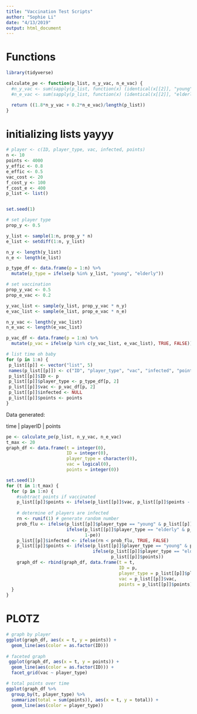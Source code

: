 ```yaml
---
title: "Vaccination Test Scripts"
author: "Sophie Li"
date: "4/13/2019"
output: html_document
---
```


# Functions 

```r
library(tidyverse)
```

```r
calculate_pe <- function(p_list, n_y_vac, n_e_vac) {
  #n_y_vac <- sum(sapply(p_list, function(x) (identical(x[[2]], "young") & x[[3]] == TRUE)))
  #n_e_vac <- sum(sapply(p_list, function(x) (identical(x[[2]], "elderly") & x[[3]] == TRUE)))

  return ((1.8*n_y_vac + 0.2*n_e_vac)/length(p_list))
}
```

# initializing lists yayyy
```r
# player <- c(ID, player_type, vac, infected, points)
n <- 10
points <- 4000
y_effic <- 0.8
e_effic <- 0.5
vac_cost <- 20
f_cost_y <- 100
f_cost_e <- 400
p_list <- list()


set.seed(1)

# set player type
prop_y <- 0.5

y_list <- sample(1:n, prop_y * n)
e_list <- setdiff(1:n, y_list)

n_y <- length(y_list)
n_e <- length(e_list)

p_type_df <- data.frame(p = 1:n) %>% 
  mutate(p_type = ifelse(p %in% y_list, "young", "elderly"))

# set vaccination
prop_y_vac <- 0.5
prop_e_vac <- 0.2

y_vac_list <- sample(y_list, prop_y_vac * n_y)
e_vac_list <- sample(e_list, prop_e_vac * n_e)

n_y_vac <- length(y_vac_list)
n_e_vac <- length(e_vac_list)

p_vac_df <- data.frame(p = 1:n) %>% 
  mutate(p_vac = ifelse(p %in% c(y_vac_list, e_vac_list), TRUE, FALSE))

# list time oh baby
for (p in 1:n) {
 p_list[[p]] <- vector("list", 5)
 names(p_list[[p]]) <- c("ID", "player_type", "vac", "infected", "points")
 p_list[[p]]$ID <- p
 p_list[[p]]$player_type <- p_type_df[p, 2]
 p_list[[p]]$vac <- p_vac_df[p, 2]
 p_list[[p]]$infected <- NULL
 p_list[[p]]$points <- points
}
```


Data generated:

time | playerID | points

```r
pe <- calculate_pe(p_list, n_y_vac, n_e_vac)
t_max <- 20
graph_df <- data.frame(t = integer(0),
                       ID = integer(0),
                       player_type = character(0),
                       vac = logical(0),
                       points = integer(0))

set.seed(1)
for (t in 1:t_max) {
  for (p in 1:n) {
    #subtract points if vaccinated
    p_list[[p]]$points <- ifelse(p_list[[p]]$vac, p_list[[p]]$points - vac_cost, p_list[[p]]$points)
    
    # determine of players are infected
    rn <- runif(1) # generate random number
    prob_flu <- ifelse(p_list[[p]]$player_type == "young" & p_list[[p]]$vac, (1-pe)*(1-y_effic),
                       ifelse(p_list[[p]]$player_type == "elderly" & p_list[[p]]$vac, (1-pe)*(1-e_effic),
                              1-pe))
    p_list[[p]]$infected <- ifelse(rn < prob_flu, TRUE, FALSE)
    p_list[[p]]$points <- ifelse(p_list[[p]]$player_type == "young" & p_list[[p]]$infected, p_list[[p]]$points - f_cost_y,
                                 ifelse(p_list[[p]]$player_type == "elderly" & p_list[[p]]$infected, p_list[[p]]$points - f_cost_e,
                                        p_list[[p]]$points))
    graph_df <- rbind(graph_df, data.frame(t = t,
                                           ID = p,
                                           player_type = p_list[[p]]$player_type,
                                           vac = p_list[[p]]$vac,
                                           points = p_list[[p]]$points))
  }
}
```

# PLOTZ

```r
# graph by player
ggplot(graph_df, aes(x = t, y = points)) +
  geom_line(aes(color = as.factor(ID)))
  
# faceted graph
 ggplot(graph_df, aes(x = t, y = points)) +
  geom_line(aes(color = as.factor(ID))) +
  facet_grid(vac ~ player_type)

# total points over time
ggplot(graph_df %>% 
  group_by(t, player_type) %>% 
  summarize(total = sum(points)), aes(x = t, y = total)) +
  geom_line(aes(color = player_type))
```

